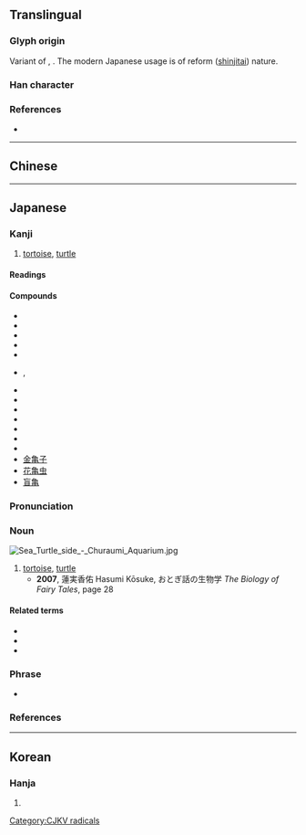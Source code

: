 {{character info/new}}
{{also|龜}}<!-- may be replaced by zh-forms -->
==Translingual==
{{Han simplified forms|龜|亀|龟}}

===Glyph origin===
Variant of {{l|mul|龜}}, {{Han simp|龜|nocap=1}}. The modern Japanese usage is of reform ([[shinjitai]]) nature.

===Han character===
{{Han char|rn=213|rad=亀|as=0|sn=11|var=2|four=27716|canj=NWLU|ids=⿻龟日}}

===References===
* {{Han ref|kx=0142.281|dkj=00210|hdz=80010.190|uh=4E80|ud=20096}}

----

==Chinese==
{{zh-see|龜|v}}

----

==Japanese==
{{ja-kanji forms|亀|龜}}

===Kanji===
{{ja-kanji|grade=c|rs=乙10|kyu=龜}}

# [[tortoise]], [[turtle]]

====Readings====
{{ja-readings
|goon=き, く, こん
|kanon=き, きゅう<きう, きん
|kun=かめ-
|nanori=ひさ, ひさし
}}

====Compounds====
* {{ja-r|青海亀|あおうみがめ}}
* {{ja-r|赤海亀|あかうみがめ}}
* {{ja-r|石亀|いしがめ}}
* {{ja-r|海亀|うみがめ}}
* {{ja-r|阿亀|おかめ}}
* {{ja-r|亀卜|かめうら}}, {{ja-r|亀卜|きぼく}}
* {{ja-r|亀鑑|きかん}}
* {{ja-r|亀甲|きっこう}}
* {{ja-r|亀甲模様|きっこうもよう}}
* {{ja-r|亀頭|きとう}}
* {{ja-r|亀裂|きれつ}}
* {{ja-r|銭亀|ぜにがめ}}
* {{ja-r|出歯亀|でばかめ}}
* [[金亀子]]
* [[花亀虫]]
* [[盲亀]]

{{ja-kanjitab|かめ|yomi=k}}

===Pronunciation===
{{ja-pron|yomi=k|かめ|acc=1|acc_ref=DJR,NHK}}

===Noun===
[[File:Sea Turtle side - Churaumi Aquarium.jpg|thumb]]
{{ja-noun|kyu=龜|かめ|カメ}}

# [[tortoise]], [[turtle]]
#* '''2007''', 蓮実香佑 Hasumi Kōsuke, おとぎ話の生物学 ''The Biology of Fairy Tales'', page 28
#*: {{ja-usex|休んで負けてしまったウサギと休まず走って勝利した'''カメ'''。|やすんで まけて しまった ウサギ と やすまず はしって しょうり した '''カメ'''。|The '''tortoise''' that ran without resting and won, and the hare that rested and lost.}}

====Related terms====
* {{l|ja|亀の甲}}
* {{l|ja|亀の子}}
* {{l|ja|亀の手}}

===Phrase===

* {{ja-r|盲亀浮木に値う|もうき ふぼく に あう}}

===References===
<references/>

----

==Korean==

===Hanja===
{{ko-hanja|hangeul=[[귀]], [[균]]|rv=gwi, gyun|mr=kwi, kyun}}

# {{defn|lang=ko|sort=龜00}}

[[Category:CJKV radicals]]